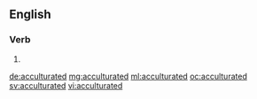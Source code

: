 ==English==

===Verb===
{{head|en|verb form}}

# {{en-past of|acculturate}}

[[de:acculturated]]
[[mg:acculturated]]
[[ml:acculturated]]
[[oc:acculturated]]
[[sv:acculturated]]
[[vi:acculturated]]